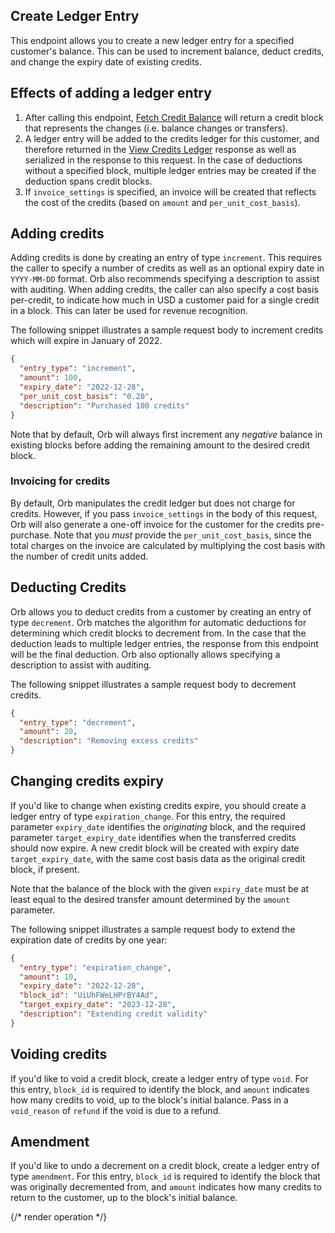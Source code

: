 ## Create Ledger Entry

This endpoint allows you to create a new ledger entry for a specified customer's balance. This can be used to
increment balance, deduct credits, and change the expiry date of existing credits.

## Effects of adding a ledger entry
1. After calling this endpoint, [Fetch Credit Balance](fetch-customer-credits) will return a credit block that
  represents the changes (i.e. balance changes or transfers).
2. A ledger entry will be added to the credits ledger for this customer, and therefore returned in the
  [View Credits Ledger](fetch-customer-credits) response as well as serialized in the response to this request. In
  the case of deductions without a specified block, multiple ledger entries may be created if the deduction spans
  credit blocks.
3. If `invoice_settings` is specified, an invoice will be created that reflects the cost of the credits (based on
  `amount` and `per_unit_cost_basis`).

## Adding credits
  Adding credits is done by creating an entry of type `increment`. This requires the caller to specify a number of
  credits as well as an optional expiry date in `YYYY-MM-DD` format. Orb also recommends specifying a description
  to assist with auditing. When adding credits, the caller can also specify a cost basis per-credit, to indicate
  how much in USD a customer paid for a single credit in a block. This can later be used for revenue recognition.

The following snippet illustrates a sample request body to increment credits which will expire in January of 2022.

```json
{
  "entry_type": "increment",
  "amount": 100,
  "expiry_date": "2022-12-28",
  "per_unit_cost_basis": "0.20",
  "description": "Purchased 100 credits"
}
```

Note that by default, Orb will always first increment any _negative_ balance in existing blocks before adding the
remaining amount to the desired credit block.

### Invoicing for credits
By default, Orb manipulates the credit ledger but does not charge for credits. However, if you pass
`invoice_settings` in the body of this request, Orb will also generate a one-off invoice for the customer for the
credits pre-purchase. Note that you _must_ provide the `per_unit_cost_basis`, since the total charges on the
invoice are calculated by multiplying the cost basis with the number of credit units added.

## Deducting Credits
Orb allows you to deduct credits from a customer by creating an entry of type `decrement`. Orb matches the
algorithm for automatic deductions for determining which credit blocks to decrement from. In the case that the
deduction leads to multiple ledger entries, the response from this endpoint will be the final deduction. Orb also
optionally allows specifying a description to assist with auditing.

The following snippet illustrates a sample request body to decrement credits.

```json
{
  "entry_type": "decrement",
  "amount": 20,
  "description": "Removing excess credits"
}
```

## Changing credits expiry
If you'd like to change when existing credits expire, you should create a ledger entry of type `expiration_change`.
For this entry, the required parameter `expiry_date` identifies the _originating_ block, and the required parameter
`target_expiry_date` identifies when the transferred credits should now expire. A new credit block will be created
with expiry date `target_expiry_date`, with the same cost basis data as the original credit block, if present.

Note that the balance of the block with the given `expiry_date` must be at least equal to the desired transfer
amount determined by the `amount` parameter.

The following snippet illustrates a sample request body to extend the expiration date of credits by one year:

```json
{
  "entry_type": "expiration_change",
  "amount": 10,
  "expiry_date": "2022-12-28",
  "block_id": "UiUhFWeLHPrBY4Ad",
  "target_expiry_date": "2023-12-28",
  "description": "Extending credit validity"
}
```

## Voiding credits

If you'd like to void a credit block, create a ledger entry of type `void`. For this entry, `block_id` is required
to identify the block, and `amount` indicates how many credits to void, up to the block's initial balance. Pass
in a `void_reason` of `refund` if the void is due to a refund.

## Amendment

If you'd like to undo a decrement on a credit block, create a ledger entry of type `amendment`. For this entry, `block_id`
is required to identify the block that was originally decremented from, and `amount` indicates how many credits to return
to the customer, up to the block's initial balance.

{/* render operation */}
